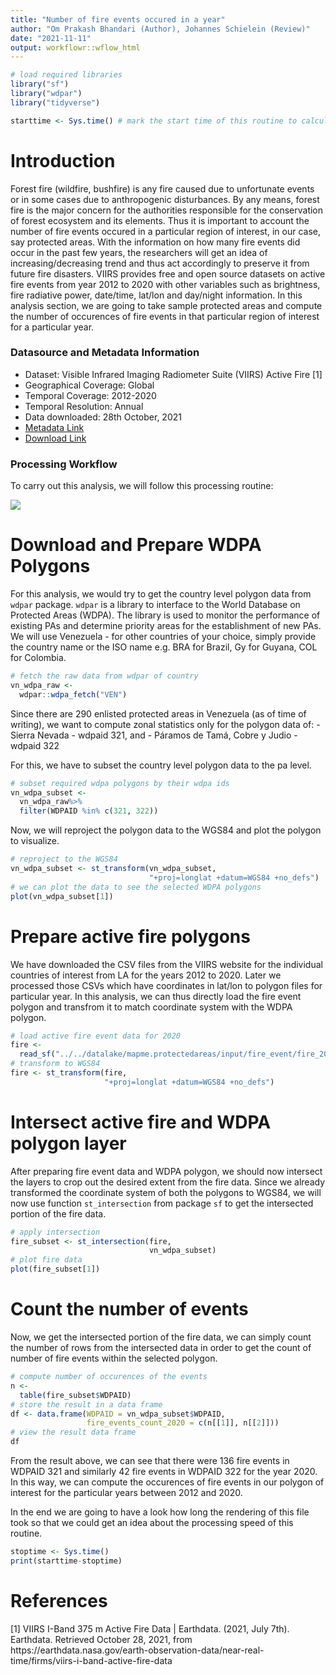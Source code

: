 ```yaml
---
title: "Number of fire events occured in a year"
author: "Om Prakash Bhandari (Author), Johannes Schielein (Review)"
date: "2021-11-11"
output: workflowr::wflow_html
---
```


```r

# load required libraries
library("sf")
library("wdpar")
library("tidyverse")

starttime <- Sys.time() # mark the start time of this routine to calculate processing time at the end
```

# Introduction

Forest fire (wildfire, bushfire) is any fire caused due to unfortunate events or in some cases due to anthropogenic disturbances. By any means, forest fire is the major concern for the authorities responsible for the conservation of forest ecosystem and its elements. Thus it is important to account the number of fire events occured in a particular region of interest, in our case, say protected areas. With the information on how many fire events did occur in the past few years, the researchers will get an idea of increasing/decreasing trend and thus act accordingly to preserve it from future fire disasters. VIIRS provides free and open source datasets on active fire events from year 2012 to 2020 with other variables such as brightness, fire radiative power, date/time, lat/lon and day/night information.
In this analysis section, we are going to take sample protected areas and compute the number of occurences of fire events in that particular region of interest for a particular year. 

### Datasource and Metadata Information

- Dataset: Visible Infrared Imaging Radiometer Suite (VIIRS) Active Fire [1]
- Geographical Coverage: Global
- Temporal Coverage: 2012-2020
- Temporal Resolution: Annual
- Data downloaded: 28th October, 2021
- [Metadata Link](https://earthdata.nasa.gov/earth-observation-data/near-real-time/firms/viirs-i-band-active-fire-data)
- [Download Link](https://firms.modaps.eosdis.nasa.gov/download/)

### Processing Workflow

To carry out this analysis, we will follow this processing routine:

![](assets/workflows/fire_event_routine.jpg)

# Download and Prepare WDPA Polygons

For this analysis, we would try to get the country level polygon data from `wdpar` package. `wdpar` is a library to interface to the World Database on Protected Areas (WDPA). The library is used to monitor the performance of existing PAs and determine priority areas for the establishment of new PAs. We will use Venezuela - for other countries of your choice, simply provide the country name or the ISO name e.g. BRA for Brazil, Gy for Guyana, COL for Colombia.

```r

# fetch the raw data from wdpar of country
vn_wdpa_raw <- 
  wdpar::wdpa_fetch("VEN")
```

Since there are 290 enlisted protected areas in Venezuela (as of time of writing), we want to compute zonal statistics only for the polygon data of:
	- Sierra Nevada - wdpaid 321, and
	- Páramos de Tamá, Cobre y Judio - wdpaid 322

For this, we have to subset the country level polygon data to the pa level.

```r

# subset required wdpa polygons by their wdpa ids
vn_wdpa_subset <-
  vn_wdpa_raw%>%
  filter(WDPAID %in% c(321, 322))
```

Now, we will reproject the polygon data to the WGS84 and plot the polygon to visualize.

```r

# reproject to the WGS84
vn_wdpa_subset <- st_transform(vn_wdpa_subset,
                               "+proj=longlat +datum=WGS84 +no_defs")
# we can plot the data to see the selected WDPA polygons
plot(vn_wdpa_subset[1])
```

# Prepare active fire polygons

We have downloaded the CSV files from the VIIRS website for the individual countries of interest from LA for the years 2012 to 2020. Later we processed those CSVs which have coordinates in lat/lon to polygon files for particular year. In this analysis, we can thus directly load the fire event polygon and transfrom it to match coordinate system with the WDPA polygon.

```r

# load active fire event data for 2020
fire <- 
  read_sf("../../datalake/mapme.protectedareas/input/fire_event/fire_2020_subset.gpkg")
# transform to WGS84
fire <- st_transform(fire,
                     "+proj=longlat +datum=WGS84 +no_defs")
```

# Intersect active fire and WDPA polygon layer

After preparing fire event data and WDPA polygon, we should now intersect the layers to crop out the desired extent from the fire data. Since we already transformed the coordinate system of both the polygons to WGS84, we will now use function `st_intersection` from package `sf` to get the intersected portion of the fire data.

```r

# apply intersection
fire_subset <- st_intersection(fire,
                               vn_wdpa_subset)
# plot fire data
plot(fire_subset[1])
```

# Count the number of events

Now, we get the intersected portion of the fire data, we can simply count the number of rows from the intersected data in order to get the count of number of fire events within the selected polygon.

```r

# compute number of occurences of the events
n <- 
  table(fire_subset$WDPAID)
# store the result in a data frame
df <- data.frame(WDPAID = vn_wdpa_subset$WDPAID,
                 fire_events_count_2020 = c(n[[1]], n[[2]]))
# view the result data frame
df
```

From the result above, we can see that there were 136 fire events in WDPAID 321 and similarly 42 fire events in WDPAID 322 for the year 2020. In this way, we can compute the occurences of fire events in our polygon of interest for the particular years between 2012 and 2020.


In the end we are going to have a look how long the rendering of this file took so that we could get an idea about the processing speed of this routine.

```r

stoptime <- Sys.time()
print(starttime-stoptime)
```

# References

[1] VIIRS I-Band 375 m Active Fire Data | Earthdata. (2021, July 7th). Earthdata. Retrieved October 28, 2021, from https://earthdata.nasa.gov/earth-observation-data/near-real-time/firms/viirs-i-band-active-fire-data
